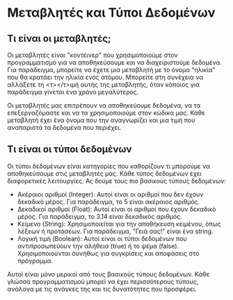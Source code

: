 ---
---

# Μεταβλητές και Τύποι Δεδομένων

## Τι είναι οι μεταβλητές;

Οι μεταβλητές είναι "κοντέινερ" που χρησιμοποιούμε στον προγραμματισμό για να αποθηκεύσουμε και να διαχειριστούμε δεδομένα.
Για παράδειγμα, μπορείτε να έχετε μια μεταβλητή με το όνομα "ηλικία" που θα κρατάει την ηλικία ενός ατόμου.
Μπορείτε στη συνέχεια να αλλάξετε τη <τ></τ>ιμή αυτής της μεταβλητής, όταν κάποιος για παράδειγμα γίνεται ένα χρόνο μεγαλύτερος.

Οι μεταβλητές μας επιτρέπουν να αποθηκεύουμε δεδομένα,
να τα επεξεργαζόμαστε και να τα χρησιμοποιούμε στον κώδικα μας.
Κάθε μεταβλητή έχει ένα όνομα που την αναγνωρίζει και μια τιμή που αναπαριστά τα δεδομένα που περιέχει.

## Τι είναι οι τύποι δεδομένων

Οι τύποι δεδομένων είναι κατηγορίες που καθορίζουν τι μπορούμε να αποθηκεύσουμε στις μεταβλητές μας.
Κάθε τύπος δεδομένων έχει διαφορετικές λειτουργίες.
Ας δούμε τους πιο βασικούς τύπους δεδομένων:

* Ακέραιοι αριθμοί (Integer): Αυτοί είναι οι αριθμοί που δεν έχουν δεκαδικό μέρος. Για παράδειγμα, το 5 είναι ακέραιος αριθμός.
* Δεκαδικοί αριθμοί (Float): Αυτοί είναι οι αριθμοί που έχουν δεκαδικό μέρος. Για παράδειγμα, το 3.14 είναι δεκαδικός αριθμός.
* Κείμενο (String): Χρησιμοποιείται για την αποθήκευση κειμένου, όπως λέξεων ή προτάσεων. Για παράδειγμα, "Γειά σας!" είναι ένα string.
* Λογική τιμή (Boolean): Αυτοί είναι οι τύποι δεδομένων που αντιπροσωπεύουν την αλήθεια (true) ή το ψέμα (false).
  Χρησιμοποιούνται συνήθως για συγκρίσεις και αποφάσεις στο πρόγραμμα.

Αυτοί είναι μόνο μερικοί από τους βασικούς τύπους δεδομένων.
Κάθε γλώσσα προγραμματισμού μπορεί να έχει περισσότερους τύπους,
ανάλογα με τις ανάγκες της και τις δυνατότητες που προσφέρει.